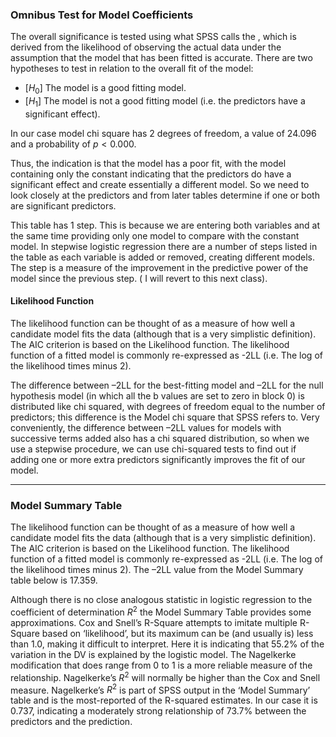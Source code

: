 ### Omnibus Test for Model Coefficients

The overall significance is tested using what SPSS calls the \textbf{\textit{Model Chi-square}}, which is derived from the likelihood of observing the actual data under the assumption that the model that has been fitted is accurate. There are two hypotheses to test in relation to the overall fit of the model:
 
 * [$H_0$] The model is a good fitting model.
 * [$H_1$] The model is not a good fitting model (i.e. the predictors have a significant effect).
 
 In our case model chi square has 2 degrees of freedom, a value of 24.096 and a probability of $p < 0.000$.

Thus, the indication is that the model has a poor fit, with the model containing only the constant indicating that the predictors do have a significant effect and create essentially a different model. So we need to look closely at
the predictors and from later tables determine if one or both are significant predictors.

This table has 1 step. This is because we are entering both variables and at the same
time providing only one model to compare with the constant model. In stepwise logistic regression there are a number of steps listed in the table as each variable is added or
removed, creating different models. The step is a measure of the improvement in the
predictive power of the model since the previous step. ( I will revert to this next class).


#### Likelihood Function

The likelihood function can be thought of as a measure of how well a candidate model fits the data (although that is a very simplistic definition). The AIC criterion is based on the Likelihood function.
The likelihood function of a fitted model is commonly re-expressed as -2LL (i.e. The log of the likelihood times minus 2).

The difference between –2LL for the best-fitting model and –2LL for the null hypothesis model (in which all the b values are set to zero in block 0) is distributed like
chi squared, with degrees of freedom equal to the number of predictors; this difference
is the Model chi square that SPSS refers to. Very conveniently, the difference between –2LL values for models with successive terms added also has a chi squared distribution,
so when we use a stepwise procedure, we can use chi-squared tests to find out if adding
one or more extra predictors significantly improves the fit of our model.

--------------------------------------------------------------

### Model Summary Table

The likelihood function can be thought of as a measure of how well a candidate model fits the data (although that is a very simplistic definition). The AIC criterion is based on the Likelihood function.
The likelihood function of a fitted model is commonly re-expressed as -2LL (i.e. The log of the likelihood times minus 2). The –2LL value from the Model Summary table below is 17.359.

Although there is no close analogous statistic in logistic regression to
the coefficient of determination $R^2$ the Model Summary Table provides some approximations. Cox and Snell’s R-Square attempts to imitate multiple R-Square based on ‘likelihood’, but its maximum can be (and usually is) less than 1.0, making it difficult to interpret. Here it is indicating that 55.2\% of the variation in the DV is explained by the
logistic model. The Nagelkerke modification that does range from 0 to 1 is a more reliable
measure of the relationship. Nagelkerke’s $R^2$ will normally be higher than the Cox and Snell measure. Nagelkerke’s $R^2$ is part of SPSS output in the ‘Model Summary’ table and is the most-reported of the R-squared estimates. In our case it is 0.737, indicating a moderately strong relationship of 73.7\% between the predictors and the prediction.




